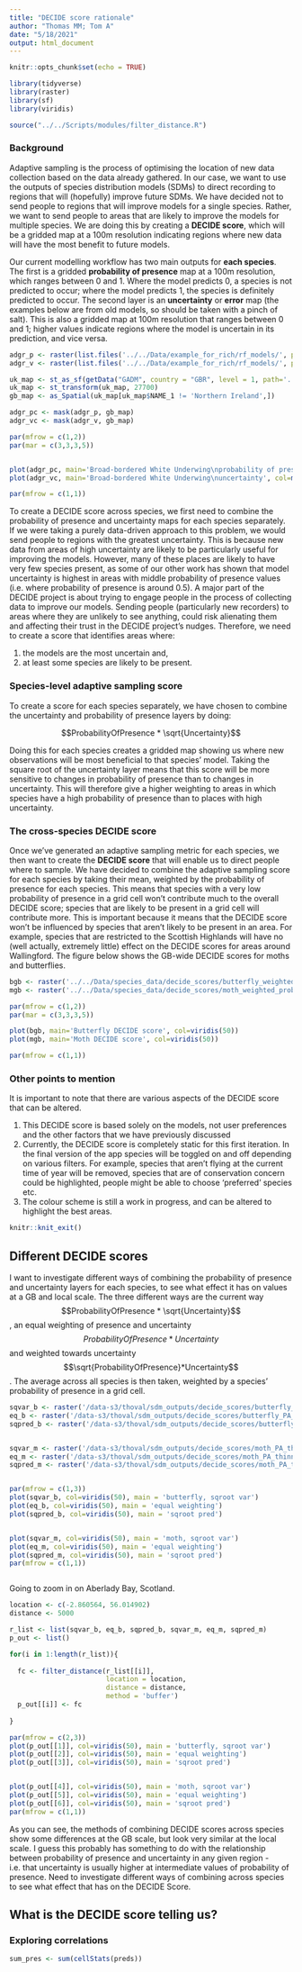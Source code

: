 ```yaml
---
title: "DECIDE score rationale"
author: "Thomas MM; Tom A"
date: "5/18/2021"
output: html_document
---
```


```r

knitr::opts_chunk$set(echo = TRUE)

library(tidyverse)
library(raster)
library(sf)
library(viridis)

source("../../Scripts/modules/filter_distance.R")


```

### Background

Adaptive sampling is the process of optimising the location of new data collection based on the data already gathered. In our case, we want to use the outputs of species distribution models (SDMs) to direct recording to regions that will (hopefully) improve future SDMs. We have decided not to send people to regions that will improve models for a single species. Rather, we want to send people to areas that are likely to improve the models for multiple species. We are doing this by creating a **DECIDE score**, which will be a gridded map at a 100m resolution indicating regions where new data will have the most benefit to future models.

Our current modelling workflow has two main outputs for **each species**. The first is a gridded **probability of presence** map at a 100m resolution, which ranges between 0 and 1. Where the model predicts 0, a species is not predicted to occur; where the model predicts 1, the species is definitely predicted to occur. The second layer is an **uncertainty** or **error** map (the examples below are from old models, so should be taken with a pinch of salt). This is also a gridded map at 100m resolution that ranges between 0 and 1; higher values indicate regions where the model is uncertain in its prediction, and vice versa.


```r


adgr_p <- raster(list.files('../../Data/example_for_rich/rf_models/', pattern = 'meanpred', full.names = T)[5])
adgr_v <- raster(list.files('../../Data/example_for_rich/rf_models/', pattern = 'quantile', full.names = T)[5])

uk_map <- st_as_sf(getData("GADM", country = "GBR", level = 1, path='../../Data/'))
uk_map <- st_transform(uk_map, 27700)
gb_map <- as_Spatial(uk_map[uk_map$NAME_1 != 'Northern Ireland',])

adgr_pc <- mask(adgr_p, gb_map)
adgr_vc <- mask(adgr_v, gb_map)

par(mfrow = c(1,2))
par(mar = c(3,3,3,5))


plot(adgr_pc, main='Broad-bordered White Underwing\nprobability of presence', col=magma(50), cex.main=0.9)
plot(adgr_vc, main='Broad-bordered White Underwing\nuncertainty', col=magma(50), cex.main=0.9)

par(mfrow = c(1,1))


```

To create a DECIDE score across species, we first need to combine the probability of presence and uncertainty maps for each species separately. If we were taking a purely data-driven approach to this problem, we would send people to regions with the greatest uncertainty. This is because new data from areas of high uncertainty are likely to be particularly useful for improving the models. However, many of these places are likely to have very few species present, as some of our other work has shown that model uncertainty is highest in areas with middle probability of presence values (i.e. where probability of presence is around 0.5). A major part of the DECIDE project is about trying to engage people in the process of collecting data to improve our models. Sending people (particularly new recorders) to areas where they are unlikely to see anything, could risk alienating them and affecting their trust in the DECIDE project's nudges. Therefore, we need to create a score that identifies areas where: 

1. the models are the most uncertain and,
2. at least some species are likely to be present.

### Species-level adaptive sampling score

To create a score for each species separately, we have chosen to combine the uncertainty and probability of presence layers by doing:

$$ProbabilityOfPresence  * \sqrt{Uncertainty}$$

Doing this for each species creates a gridded map showing us where new observations will be most beneficial to that species' model. Taking the square root of the uncertainty layer means that this score will be more sensitive to changes in probability of presence than to changes in uncertainty. This will therefore give a higher weighting to areas in which species have a high probability of presence than to places with high uncertainty.  

### The cross-species DECIDE score

Once we've generated an adaptive sampling metric for each species, we then want to create the **DECIDE score** that will enable us to direct people where to sample. We have decided to combine the adaptive sampling score for each species by taking their mean, weighted by the probability of presence for each species. This means that species with a very low probability of presence in a grid cell won’t contribute much to the overall DECIDE score; species that are likely to be present in a grid cell will contribute more. This is important because it means that the DECIDE score won't be influenced by species that aren't likely to be present in an area. For example, species that are restricted to the Scottish Highlands will have no (well actually, extremely little) effect on the DECIDE scores for areas around Wallingford. The figure below shows the GB-wide DECIDE scores for moths and butterflies.

```r

bgb <- raster('../../Data/species_data/decide_scores/butterfly_weighted_prob_pres_GB_decide_score.grd')
mgb <- raster('../../Data/species_data/decide_scores/moth_weighted_prob_pres_GB_decide_score.grd')

par(mfrow = c(1,2))
par(mar = c(3,3,3,5))

plot(bgb, main='Butterfly DECIDE score', col=viridis(50))
plot(mgb, main='Moth DECIDE score', col=viridis(50))

par(mfrow = c(1,1))

```

### Other points to mention

It is important to note that there are various aspects of the DECIDE score that can be altered.

1. This DECIDE score is based solely on the models, not user preferences and the other factors that we have previously discussed 
2. Currently, the DECIDE score is completely static for this first iteration. In the final version of the app species will be toggled on and off depending on various filters. For example, species that aren't flying at the current time of year will be removed, species that are of conservation concern could be highlighted, people might be able to choose 'preferred' species etc.
3. The colour scheme is still a work in progress, and can be altered to highlight the best areas.

```r

knitr::knit_exit()

```

## Different DECIDE scores


I want to investigate different ways of combining the probability of presence and uncertainty layers for each species, to see what effect it has on values at a GB and local scale. The three different ways are the current way $$ProbabilityOfPresence * \sqrt{Uncertainty}$$, an equal weighting of presence and uncertainty $$ProbabilityOfPresence*Uncertainty$$ and weighted towards uncertainty $$\sqrt{ProbabilityOfPresence}*Uncertainty$$. The average across all species is then taken, weighted by a species' probability of presence in a grid cell.


```r

sqvar_b <- raster('/data-s3/thoval/sdm_outputs/decide_scores/butterfly_PA_thinned_10000nAbs_decide_score_sqroot_var_preds_weight_mean.grd')
eq_b <- raster('/data-s3/thoval/sdm_outputs/decide_scores/butterfly_PA_thinned_10000nAbs_decide_score_equal_weighting_weight_mean.grd')
sqpred_b <- raster('/data-s3/thoval/sdm_outputs/decide_scores/butterfly_PA_thinned_10000nAbs_decide_score_sqroot_preds_var_weight_mean.grd')


sqvar_m <- raster('/data-s3/thoval/sdm_outputs/decide_scores/moth_PA_thinned_10000nAbs_decide_score_sqroot_var_preds_weight_mean.grd')
eq_m <- raster('/data-s3/thoval/sdm_outputs/decide_scores/moth_PA_thinned_10000nAbs_decide_score_equal_weighting_weight_mean.grd')
sqpred_m <- raster('/data-s3/thoval/sdm_outputs/decide_scores/moth_PA_thinned_10000nAbs_decide_score_sqroot_preds_var_weight_mean.grd')


par(mfrow = c(1,3))
plot(sqvar_b, col=viridis(50), main = 'butterfly, sqroot var')
plot(eq_b, col=viridis(50), main = 'equal weighting')
plot(sqpred_b, col=viridis(50), main = 'sqroot pred')


plot(sqvar_m, col=viridis(50), main = 'moth, sqroot var')
plot(eq_m, col=viridis(50), main = 'equal weighting')
plot(sqpred_m, col=viridis(50), main = 'sqroot pred')
par(mfrow = c(1,1))



```

Going to zoom in on Aberlady Bay, Scotland.

```r

location <- c(-2.860564, 56.014902)
distance <- 5000

r_list <- list(sqvar_b, eq_b, sqpred_b, sqvar_m, eq_m, sqpred_m)
p_out <- list()

for(i in 1:length(r_list)){
  
  fc <- filter_distance(r_list[[i]],
                        location = location, 
                        distance = distance,
                        method = 'buffer')
  p_out[[i]] <- fc  
  
}

par(mfrow = c(2,3))
plot(p_out[[1]], col=viridis(50), main = 'butterfly, sqroot var')
plot(p_out[[2]], col=viridis(50), main = 'equal weighting')
plot(p_out[[3]], col=viridis(50), main = 'sqroot pred')


plot(p_out[[4]], col=viridis(50), main = 'moth, sqroot var')
plot(p_out[[5]], col=viridis(50), main = 'equal weighting')
plot(p_out[[6]], col=viridis(50), main = 'sqroot pred')
par(mfrow = c(1,1))


```


As you can see, the methods of combining DECIDE scores across species show some differences at the GB scale, but look very similar at the local scale. I guess this probably has something to do with the relationship between probability of presence and uncertainty in any given region - i.e. that uncertainty is usually higher at intermediate values of probability of presence. Need to investigate different ways of combining across species to see what effect that has on the DECIDE Score.

## What is the DECIDE score telling us?

### Exploring correlations

```r


sum_pres <- sum(cellStats(preds))


```

